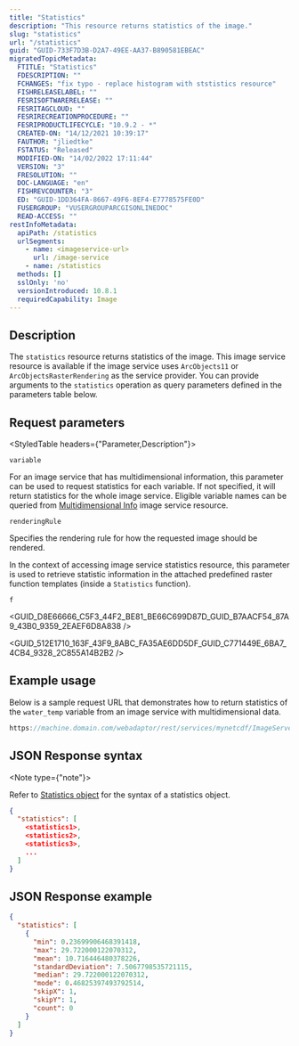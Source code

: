 ```yaml
---
title: "Statistics"
description: "This resource returns statistics of the image."
slug: "statistics"
url: "/statistics"
guid: "GUID-733F7D3B-D2A7-49EE-AA37-B890581EBEAC"
migratedTopicMetadata:
  FTITLE: "Statistics"
  FDESCRIPTION: ""
  FCHANGES: "fix typo - replace histogram with ststistics resource"
  FISHRELEASELABEL: ""
  FESRISOFTWARERELEASE: ""
  FESRITAGCLOUD: ""
  FESRIRECREATIONPROCEDURE: ""
  FESRIPRODUCTLIFECYCLE: "10.9.2 - *"
  CREATED-ON: "14/12/2021 10:39:17"
  FAUTHOR: "jliedtke"
  FSTATUS: "Released"
  MODIFIED-ON: "14/02/2022 17:11:44"
  VERSION: "3"
  FRESOLUTION: ""
  DOC-LANGUAGE: "en"
  FISHREVCOUNTER: "3"
  ED: "GUID-1DD364FA-8667-49F6-8EF4-E7778575FE0D"
  FUSERGROUP: "VUSERGROUPARCGISONLINEDOC"
  READ-ACCESS: ""
restInfoMetadata:
  apiPath: /statistics
  urlSegments:
    - name: <imageservice-url>
      url: /image-service
    - name: /statistics
  methods: []
  sslOnly: 'no'
  versionIntroduced: 10.8.1
  requiredCapability: Image
---
```



## Description

The `statistics` resource returns statistics of the image. This image service resource is available if the image service uses `ArcObjects11` or `ArcObjectsRasterRendering` as the service provider. You can provide arguments to the `statistics` operation as query parameters defined in the parameters table below.

##  Request parameters

<StyledTable headers={"Parameter,Description"}>

<StyledTableRow>

<StyledTableCell cellStyle="markdown">

`variable` 

</StyledTableCell>

<StyledTableCell cellStyle="markdown">

For an image service that has multidimensional information, this parameter can be used to request statistics for each variable. If not specified, it will return statistics for the whole image service. Eligible variable names can be queried from [Multidimensional Info](/multidimensional-info) image service resource.

</StyledTableCell>

</StyledTableRow>

<StyledTableRow>

<StyledTableCell cellStyle="markdown">

`renderingRule` 

</StyledTableCell>

<StyledTableCell cellStyle="markdown">

Specifies the rendering rule for how the requested image should be rendered.

In the context of accessing image service statistics resource, this parameter is used to retrieve statistic information in the attached predefined raster function templates (inside a `Statistics` function).

</StyledTableCell>

</StyledTableRow>

<StyledTableRow>

<StyledTableCell cellStyle="markdown">

`f` 

</StyledTableCell>

<StyledTableCell cellStyle="markdown">

<GUID_D8E66666_C5F3_44F2_BE81_BE66C699D87D_GUID_B7AACF54_87A9_43B0_9359_2EAEF6D8A838 />

<GUID_512E1710_163F_43F9_8ABC_FA35AE6DD5DF_GUID_C771449E_6BA7_4CB4_9328_2C855A14B2B2 />

</StyledTableCell>

</StyledTableRow>

</StyledTable>

## Example usage

Below is a sample request URL that demonstrates how to return statistics of the `water_temp`  variable from an image service with multidimensional data.

```javascript
https://machine.domain.com/webadaptor/rest/services/mynetcdf/ImageServer/statistics?variable=water_temp&f=html
```

 

## JSON Response syntax

<Note type={"note"}>

Refer to [Statistics object](/statistics-object) for the syntax of a statistics object.

</Note>

```json
{
  "statistics": [
    <statistics1>,
    <statistics2>,
    <statistics3>,
    ...
  ]
}
```

 

## JSON Response example

```json
{
  "statistics": [
    {
      "min": 0.23699906468391418,
      "max": 29.722000122070312,
      "mean": 10.716446480378226,
      "standardDeviation": 7.5067798535721115,
      "median": 29.722000122070312,
      "mode": 0.46825397493792514,
      "skipX": 1,
      "skipY": 1,
      "count": 0
    }
  ]
}
```

 
